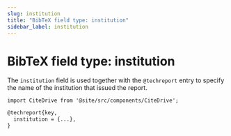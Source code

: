 ```yaml
---
slug: institution
title: "BibTeX field type: institution"
sidebar_label: institution
---
```


# BibTeX field type: institution

The `institution` field is used together with the `@techreport` entry to specify the name of the institution that issued the report.

```mdx-code-block
import CiteDrive from '@site/src/components/CiteDrive';
```
<CiteDrive /> 

```tex
@techreport{key,
  institution = {...},
}
